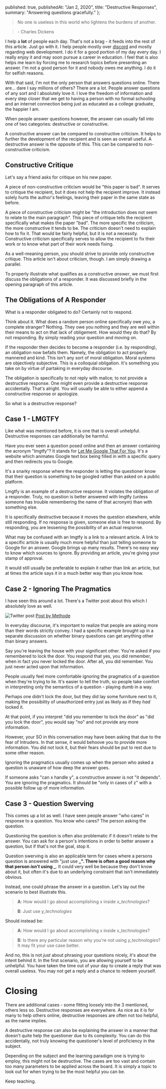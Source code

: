 
  published: true,
  publishedAt: "Jan 2, 2020",
  title: "Destructive Responses",
  summary: "Answering questions gracefully."
};


> No one is useless in this world who lightens the burdens of another.

> \- Charles Dickens

I help a **lot** of people each day. That's not a brag - it feeds into the rest of this article. Just go with it. I help people mostly over [discord](https://discordapp.com/) and mostly regarding web development. I do it for a good portion of my day every day. I really enjoy it and may soon pursue a career in education. I feel that is also helps me learn by forcing me to research topics before presenting an answer. I'm not a good person for it and nobody owes me anything. I do it for selfish reasons.

With that said, I'm not the only person that answers questions online. There are... dare I say millions of others? There are a lot. People answer questions of any sort and I absolutely love it. I love the freedom of information and every step closer that we get to having a person with no formal schooling and an internet connection being just as educated as a college graduate, the happier I am.

When people answer questions however, the answer can usually fall into one of two categories: destructive or constructive.

A constructive answer can be compared to constructive criticism. It helps to further the development of the recipient and is seen as overall useful. A destructive answer is the opposite of this. This can be compared to non-constructive criticism.

## Constructive Critique

Let's say a friend asks for critique on his new paper.

A piece of non-constructive criticism would be "this paper is bad". It serves to critique the recipient, but it does not help the recipient improve. It instead solely hurts the author's feelings, leaving their paper in the same state as before.

A piece of constructive criticism might be "the introduction does not seem to relate to the main paragraph". This piece of critique tells the recipient specifically what makes the paper "bad". The more specific the criticism, the more constructive it tends to be. The criticism doesn't need to explain how to fix it. That would be fairly helpful, but it is not a necessity. Constructive criticism specifically serves to allow the recipient to fix their work or to know what part of their work needs fixing.

As a well-meaning person, you should strive to provide only constructive critique. This article isn't about criticism, though. I am simply drawing a parallel.

To properly illustrate what qualifies as a constructive _answer_, we must first discuss the obligations of a responder. It was discussed briefly in the opening paragraph of this article.

## The Obligations of A Responder

What is a responder obligated to do? Certainly not to respond.

Think about it. What does a random person online specifically owe _you_, a complete stranger? Nothing. They owe you nothing and they are well within their means to act on that lack of obligement. How would they do that? By not responding. By simply reading your question and moving on.

If the responder then decides to become a responder (i.e. by responding), an obligation now befalls them. Namely, the obligation to act properly mannered and kind. This isn't any sort of moral obligation. Moral systems are objectively subjective. This is a colloquial obligation. It's something you take on by virtue of partaking in everyday discourse.

The obligation is specifically to not reply with malice; to not provide a destructive response.
One might even provide a destructive response accidentally. That's alright. You will usually be able to either append a constructive response or apologize.

So what is a destructive response?

## Case 1 - LMGTFY

Like what was mentioned before, it is one that is overall unhelpful. Destructive responses can additionally be harmful.

Have you ever seen a question posed online and then an answer containing the acronym "lmgtfy"? It stands for [Let Me Google That For You](https://lmgtfy.com/). It's a website which animates Google text box being filled in with a specific query and then redirects you to Google.

It's a snarky response where the responder is letting the questioner know that their question is something to be googled rather than asked on a public platform.

Lmgtfy is an example of a destructive response. It violates the obligation of a responder. Truly, no question is better answered with lmgtfy (unless someone has trouble remembering the name of that acronym) than with something else.

It is specifically destructive because it moves the question elsewhere, while still responding. If no response is given, someone else is free to respond. By responding, you are lessening the possibility of an actual response.

What may be confused with an lmgtfy is a link to a relevant article. A link to a specific article is usually much more helpful than just telling someone to Google for an answer. Google brings up many results. There's no easy way to know which sources to ignore. By providing an article, you're giving your stamp of approval.

It would still usually be preferable to explain it rather than link an article, but at times the article says it in a much better way than you know how.

## Case 2 - Ignoring The Pragmatics

I have seen this around a lot. There's a Twitter post about this which I absolutely love as well.

![Twitter post](https://i.imgur.com/qwfRrea.png)
<a href="https://twitter.com/methode/status/768337146780475392" className="image-label">Post by Methode</a>

In everyday discourse, it's important to realize that people are asking more than their words strictly convey. I had a specific example brought up in a separate discussion on whether binary questions can get anything other than binary answers.

Say you're leaving the house with your significant other. You're asked if you remembered to lock the door. You respond that yes, you did remember, when in fact you never locked the door. After all, you did remember. You just never acted upon that information.

People usually feel more comfortable ignoring the pragmatics of a question when they're trying to lie. It's easier to tell the truth, so people take comfort in interpreting only the semantics of a question - playing dumb in a way.

Perhaps one didn't lock the door, but they did lay some furniture next to it, making the possibility of unauthorized entry just as likely as if they _had_ locked it.

At that point, if you interpret "did you remember to lock the door" as "did you lock the door", you would say "no" and not provide any more information.

However, your SO in this conversation may have been asking that due to the fear of Intruders. In that sense, it would behoove you to provide more information. You did not lock it, but their fears should be put to rest due to some other reason.

Ignoring the pragmatics usually comes up when the person who asked a question is unaware of how deep the answer goes.

If someone asks "can x handle y", a constructive answer is not "it depends". You are ignoring the pragmatics. It should be "only in cases of z" with a possible follow up of more information.

## Case 3 - Question Swerving

This comes up a lot as well. I have seen people answer "who cares" in response to a question. You know who cares? The person asking the question.

Questioning the question is often also problematic if it doesn't relate to the answer. You can ask for a person's intentions in order to better answer a question, but if that's not the goal, stop it.

Question swerving is also an applicable term for cases where a persons question is answered with "just use **_". There is often a good reason why that person *isn't* using _**. It could very well be because they don't know about it, but often it's due to an underlying constraint that isn't immediately obvious.

Instead, one could phrase the answer in a question. Let's lay out the scenario to best illustrate this.

> **A**: How would I go about accomplishing _x_ inside _x_technologies_? 

> **B**: Just use _y_technologies_

Should instead be:

> **A**: How would I go about accomplishing x inside x_technologies? 

> **B**: Is there any particular reason why you're not using _y_technologies_? It may fit your use case better.

And no, this is not _just_ about phrasing your questions nicely, it's about the intent behind it. In the first scenario, you are allowing yourself to be unhelpful. You have taken the time out of your day to create a reply that was overall useless. You may not get a reply and a chance to redeem yourself.

# Closing

There are additional cases - some fitting loosely into the 3 mentioned, others less so. Destructive responses are everywhere. As nice as it is for many to help others online, destructive responses are often not too helpful, as the name implies.

A destructive response can also be explaining the answer in a manner that doesn't quite help the questioner due to its complexity. You can do this accidentally, not truly knowing the questioner's level of proficiency in the subject.

Depending on the subject and the learning paradigm one is trying to employ, this might not be destructive. The cases are too vast and contain too many parameters to be applied across the board. It is simply a topic to look out for when trying to be the most helpful you can be.

Keep teaching.